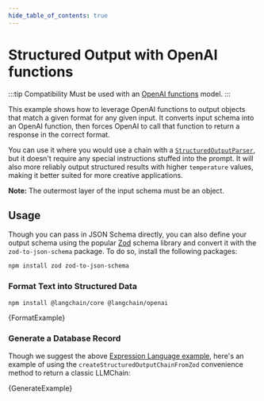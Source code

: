 ```yaml
---
hide_table_of_contents: true
---
```



# Structured Output with OpenAI functions

:::tip Compatibility
Must be used with an [OpenAI functions](https://platform.openai.com/docs/guides/gpt/function-calling) model.
:::

This example shows how to leverage OpenAI functions to output objects that match a given format for any given input.
It converts input schema into an OpenAI function, then forces OpenAI to call that function to return a response in the correct format.

You can use it where you would use a chain with a [`StructuredOutputParser`](/docs/modules/model_io/output_parsers), but it doesn't require any special
instructions stuffed into the prompt. It will also more reliably output structured results with higher `temperature` values, making it better suited
for more creative applications.

**Note:** The outermost layer of the input schema must be an object.

## Usage

Though you can pass in JSON Schema directly, you can also define your output schema using the popular [Zod](https://zod.dev) schema
library and convert it with the `zod-to-json-schema` package. To do so, install the following packages:

```bash npm2yarn
npm install zod zod-to-json-schema
```

### Format Text into Structured Data



<IntegrationInstallTooltip></IntegrationInstallTooltip>

```bash npm2yarn
npm install @langchain/core @langchain/openai
```

<CodeBlock language="typescript">{FormatExample}</CodeBlock>

### Generate a Database Record

Though we suggest the above [Expression Language example](/docs/expression_language/cookbook), here's an example
of using the `createStructuredOutputChainFromZod` convenience method to return a classic LLMChain:


<CodeBlock language="typescript">{GenerateExample}</CodeBlock>
